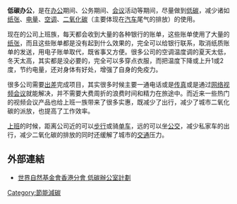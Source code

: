 {{多個問題|
{{tone|time=2010-04-27T15:20:00+00:00}}
{{notability unreferenced|time=2010-04-27T15:20:00+00:00}}
{{original research|time=2010-04-27T15:20:00+00:00}}
}}
'''低碳办公'''，是在[[办公|办公]]期间、公务期间、[[会议|会议]]活动等期间，尽量做到[[低碳|低碳]]，减少诸如[[纸张|纸张]]、[[电量|电量]]、[[空调|空调]]、[[二氧化碳|二氧化碳]]（主要体现在[[汽车|汽车]]尾气的排放）的使用。

现在的公司上班族，每天都会收到大量的各种银行的账单，这些账单使用了大量的[[纸张|纸张]]，而且这些账单都是没有起到什么效果的，完全可以给银行联系，取消纸质账单的发送，用电子账单取代，既省事又方便。很多公司的空调温度调的夏天太低，冬天太高，其实都是没必要的，完全可以多穿点衣服，而把温度下降或上升1或2度，节约电量，还对身体有好处，增强了自身的免疫力。

很多公司需要[[出差|出差]]完成项目，其实很多时候主要一通电话或是[[传真|传真]]或是通过[[网络|网络]][[视频会议|视频会议]]就能解决，并不需要大费周折的浪费时间和精力在旅途中。而近来一些热门的视频会议产品也给上班一族带来了很多实惠，既减少了出行，减少了城市二氧化碳的派放，也提高了工作效率。

[[上班|上班]]的时候，距离公司近的可以[[步行|步行]]或骑[[单车|单车]]，远的可以坐[[公交|公交]]，减少私家车的出行，减少二氧化碳的排放的同时还缓解了城市的[[交通|交通]]压力。

==外部連結==
* [https://web.archive.org/web/20130806044530/http://wwf.org.hk/reslib/video_gallery/loop/ 世界自然基金會香港分會 低碳辦公室計劃]

[[Category:節能減碳|Category:節能減碳]]